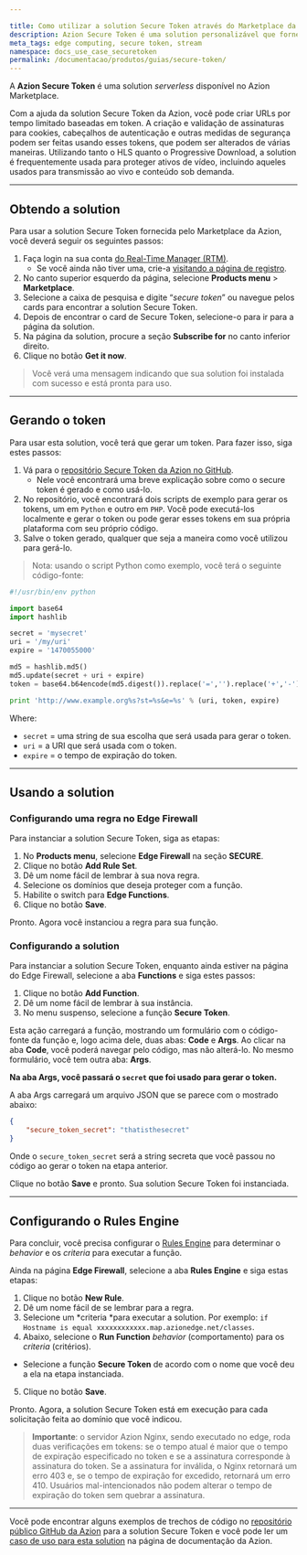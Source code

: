 ```yaml
---

title: Como utilizar a solution Secure Token através do Marketplace da Azion
description: Azion Secure Token é uma solution personalizável que fornece URLs com tempo limitado e autenticação baseada em tokens, comumente usada para proteger ativos de vídeo para transmissão ao vivo e conteúdo sob demanda.
meta_tags: edge computing, secure token, stream
namespace: docs_use_case_securetoken
permalink: /documentacao/produtos/guias/secure-token/
---
```


A **Azion Secure Token** é uma solution *serverless* disponível no Azion Marketplace.

Com a ajuda da solution Secure Token da Azion, você pode criar URLs por tempo limitado baseadas em token. A criação e validação de assinaturas para cookies, cabeçalhos de autenticação e outras medidas de segurança podem ser feitas usando esses tokens, que podem ser alterados de várias maneiras. Utilizando tanto o HLS quanto o Progressive Download, a solution é frequentemente usada para proteger ativos de vídeo, incluindo aqueles usados para transmissão ao vivo e conteúdo sob demanda.

---

## Obtendo a solution

Para usar a solution Secure Token fornecida pelo Marketplace da Azion, você deverá seguir os seguintes passos:

1. Faça login na sua conta [do Real-Time Manager (RTM)](https://manager.azion.com/).
   - Se você ainda não tiver uma, crie-a [visitando a página de registro](https://manager.azion.com/signup/).
2. No canto superior esquerdo da página, selecione **Products ⁠menu** > **Marketplace**.
3. Selecione a caixa de pesquisa e digite “*secure token*” ou navegue pelos cards para encontrar a solution Secure Token.
4. Depois de encontrar o card de Secure Token, selecione-o para ir para a página da solution.
5. Na página da solution, procure a seção **Subscribe for** no canto inferior direito.
6. Clique no botão **Get it now**.

> Você verá uma mensagem indicando que sua solution foi instalada com sucesso e está pronta para uso.

---

## Gerando o token

Para usar esta solution, você terá que gerar um token. Para fazer isso, siga estes passos:

1. Vá para o [repositório Secure Token da Azion no GitHub](https://github.com/aziontech/azion_secure_token).
   - Nele você encontrará uma breve explicação sobre como o secure token é gerado e como usá-lo.
2. No repositório, você encontrará dois scripts de exemplo para gerar os tokens, um em `Python` e outro em `PHP`. Você pode executá-los localmente e gerar o token ou pode gerar esses tokens em sua própria plataforma com seu próprio código.
3. Salve o token gerado, qualquer que seja a maneira como você utilizou para gerá-lo.

> Nota: usando o script Python como exemplo, você terá o seguinte código-fonte:

```python
#!/usr/bin/env python

import base64
import hashlib

secret = 'mysecret'
uri = '/my/uri'
expire = '1470055000'

md5 = hashlib.md5()
md5.update(secret + uri + expire)
token = base64.b64encode(md5.digest()).replace('=','').replace('+','-').replace('/','_')

print 'http://www.example.org%s?st=%s&e=%s' % (uri, token, expire)
```

Where:
- `secret` = uma string de sua escolha que será usada para gerar o token.
- `uri` = a URI que será usada com o token.
- `expire` = o tempo de expiração do token.

---

## Usando a solution

### Configurando uma regra no Edge Firewall

Para instanciar a solution Secure Token, siga as etapas:

1. No **Products menu**, selecione **Edge Firewall** na seção **SECURE**.
2. Clique no botão **Add Rule Set**.
3. Dê um nome fácil de lembrar à sua nova regra.
4. Selecione os domínios que deseja proteger com a função.
5. Habilite o switch para **Edge Functions**.
6. Clique no botão **Save**.

Pronto. Agora você instanciou a regra para sua função.

### Configurando a solution

Para instanciar a solution Secure Token, enquanto ainda estiver na página do Edge Firewall, selecione a aba **Functions** e siga estes passos:

1. Clique no botão **Add ⁠Function**.
2. Dê um nome fácil de lembrar à sua instância.
3. No menu suspenso, selecione a função **Secure Token**.

Esta ação carregará a função, mostrando um formulário com o código-fonte da função e, logo acima dele, duas abas: **Code** e **Args**. Ao clicar na aba **Code**, você poderá navegar pelo código, mas não alterá-lo. No mesmo formulário, você tem outra aba: **Args**. 

**Na aba Args, você passará o `secret` que foi usado para gerar o token.**

A aba Args carregará um arquivo JSON que se parece com o mostrado abaixo:

```json
{
    "secure_token_secret": "thatisthesecret"
}
```

Onde o ``secure_token_secret`` será a string secreta que você passou no código ao gerar o token na etapa anterior.

Clique no botão **Save** e pronto. Sua solution Secure Token foi instanciada.

---

## Configurando o Rules Engine

Para concluir, você precisa configurar o [Rules Engine](/pt-br/documentacao/produtos/edge-application/rules-engine/) para determinar o *behavior* e os *criteria* para executar a função.

Ainda na página **Edge Firewall**, selecione a aba **Rules Engine** e siga estas etapas:

1. Clique no botão **New Rule**.
2. Dê um nome fácil de se lembrar para a regra.
3. Selecione um *criteria *para executar a solution. Por exemplo: `if Hostname is equal xxxxxxxxxxxx.map.azionedge.net/classes`.
4. Abaixo, selecione o **Run Function** *behavior* (comportamento) para os *criteria* (critérios).
  - Selecione a função **Secure Token** de acordo com o nome que você deu a ela na etapa instanciada.
5. Clique no botão **Save**.

Pronto. Agora, a solution Secure Token está em execução para cada solicitação feita ao domínio que você indicou.

> **Importante**: o servidor Azion Nginx, sendo executado no edge, roda duas verificações em tokens: se o tempo atual é maior que o tempo de expiração especificado no token e se a assinatura corresponde à assinatura do token. Se a assinatura for inválida, o Nginx retornará um erro 403 e, se o tempo de expiração for excedido, retornará um erro 410. Usuários mal-intencionados não podem alterar o tempo de expiração do token sem quebrar a assinatura.

---

Você pode encontrar alguns exemplos de trechos de código no [repositório público GitHub da Azion](https://github.com/aziontech/azion_secure_token) para a solution Secure Token e você pode ler um [caso de uso para esta solution](/pt-br/documentacao/produtos/guias/secure-token/) na página de documentação da Azion.


